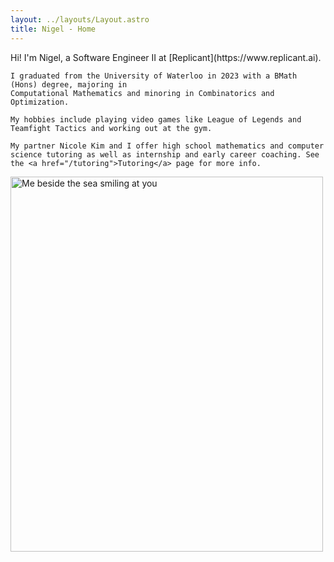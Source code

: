 ```yaml
---
layout: ../layouts/Layout.astro
title: Nigel - Home
---
```



<div class='flex flex-col gap-x-8 md:flex-row'>
  <div class="flex-1">
    Hi! I'm Nigel, a Software Engineer II at [Replicant](https://www.replicant.ai).

    I graduated from the University of Waterloo in 2023 with a BMath (Hons) degree, majoring in
    Computational Mathematics and minoring in Combinatorics and Optimization.

    My hobbies include playing video games like League of Legends and Teamfight Tactics and working out at the gym.

    My partner Nicole Kim and I offer high school mathematics and computer science tutoring as well as internship and early career coaching. See the <a href="/tutoring">Tutoring</a> page for more info.
  </div>
  <div class="flex-1 self-center">
    <Image
      src={profilePicture}
      alt="Me beside the sea smiling at you"
      width="500"
      height="600"
    />
  </div>
</div>

